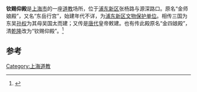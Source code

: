{{文物保护单位
|级别 = 3
|名称 = 钦赐仰殿大殿
|子项 = <!-- 文物保护单位子项名称 -->
|图片 = 钦赐仰殿.jpg
|图片大小 = <!-- 图片大小，以px表示 -->
|说明 = <!-- 图片说明 -->
|省名 = 上海市
|市/县名 = 浦东新区
|所在 = 源深路476号
|分类 = <!-- [[文物分类|文物分类]] -->
|时代 = <!-- 文物建成的时代 -->
|编号 = 
|登录 = 2002年1月14日
<!-- 
请优先在模板外使用 {{coord|...|...|display=title}}
|坐标 = 请在此使用{{coord}}模板。如果该坐标为文章主要描述的位置，请使用 |display=inline,title 参数。 -->
}}
'''钦赐仰殿'''是[[上海市|上海市]]的一座[[道教|道教]]场所，位于[[浦东新区|浦东新区]]张杨路与源深路口。原名“金师娘殿”，又名“东岳行宫”，始建年代不详，为[[浦东新区文物保护单位|浦东新区文物保护单位]]。相传三国为东吴[[孙权|孙权]]为其母吴国太而建；又传是[[唐代|唐代]]皇帝敕建。也有传此殿原名“金四娘殿”，清[[乾隆|乾隆]]改为“钦赐仰殿”。<ref>{{cite news |language =zh-hans | author = | url =http://www.daoisms.org/article/sort022/info-3719.html| title=上海钦赐仰殿| publisher =道教之音| date =2011年8月22日| accessdate =2013-05-20}}</ref>

==参考==
{{Reflist|2}}

[[Category:上海道教|Category:上海道教]]